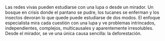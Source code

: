 Las redes vivas pueden estudiarse con una lupa o desde un mirador. Un bosque en crisis donde el pantano se pudre, los tucanes se enferman y los insectos devoran lo que quede puede estudiarse de dos modos. El enfoque especialista mira cada cuestión con una lupa y ve problemas intrincados, independientes, complejos, multicausales y aparentemente irresolubles. Desde el mirador, se ve una única causa sencilla: la deforestación.

